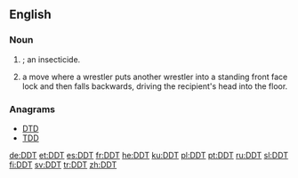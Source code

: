 ==English==

===Noun===
{{en-noun|-|s}}

# {{context|uncountable}} {{abbreviation of|dichlorodiphenyltrichloroethane|nodot=1]}}; an insecticide.
# {{context|countable|professional wrestling}} a move where a wrestler puts another wrestler into a standing front face lock and then falls backwards, driving the recipient's head into the floor.

===Anagrams===
* [[DTD]]
* [[TDD#English|TDD]]

[[de:DDT]]
[[et:DDT]]
[[es:DDT]]
[[fr:DDT]]
[[he:DDT]]
[[ku:DDT]]
[[pl:DDT]]
[[pt:DDT]]
[[ru:DDT]]
[[sl:DDT]]
[[fi:DDT]]
[[sv:DDT]]
[[tr:DDT]]
[[zh:DDT]]
